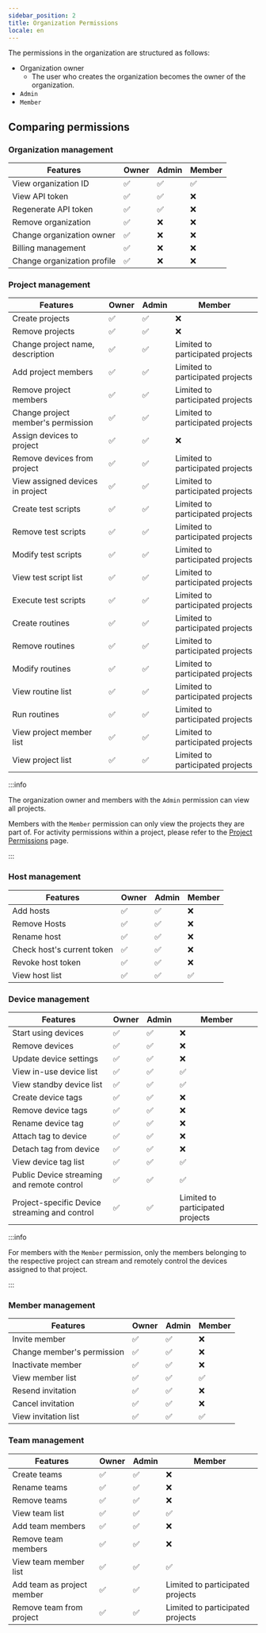 ```yaml
---
sidebar_position: 2
title: Organization Permissions
locale: en
---
```


The permissions in the organization are structured as follows:

- Organization owner
  - The user who creates the organization becomes the owner of the organization.
- `Admin`
- `Member`

## Comparing permissions

### Organization management

| Features                    | Owner | Admin | Member |
| --------------------------- | ----- | ----- | ------ |
| View organization ID        | ✅    | ✅    | ✅     |
| View API token              | ✅    | ✅    | ❌     |
| Regenerate API token        | ✅    | ✅    | ❌     |
| Remove organization         | ✅    | ❌    | ❌     |
| Change organization owner   | ✅    | ❌    | ❌     |
| Billing management          | ✅    | ❌    | ❌     |
| Change organization profile | ✅    | ❌    | ❌     |

### Project management

| Features                           | Owner | Admin | Member                           |
| ---------------------------------- | ----- | ----- | -------------------------------- |
| Create projects                    | ✅    | ✅    | ❌                               |
| Remove projects                    | ✅    | ✅    | ❌                               |
| Change project name, description   | ✅    | ✅    | Limited to participated projects |
| Add project members                | ✅    | ✅    | Limited to participated projects |
| Remove project members             | ✅    | ✅    | Limited to participated projects |
| Change project member's permission | ✅    | ✅    | Limited to participated projects |
| Assign devices to project          | ✅    | ✅    | ❌                               |
| Remove devices from project        | ✅    | ✅    | Limited to participated projects |
| View assigned devices in project   | ✅    | ✅    | Limited to participated projects |
| Create test scripts                | ✅    | ✅    | Limited to participated projects |
| Remove test scripts                | ✅    | ✅    | Limited to participated projects |
| Modify test scripts                | ✅    | ✅    | Limited to participated projects |
| View test script list              | ✅    | ✅    | Limited to participated projects |
| Execute test scripts               | ✅    | ✅    | Limited to participated projects |
| Create routines                    | ✅    | ✅    | Limited to participated projects |
| Remove routines                    | ✅    | ✅    | Limited to participated projects |
| Modify routines                    | ✅    | ✅    | Limited to participated projects |
| View routine list                  | ✅    | ✅    | Limited to participated projects |
| Run routines                       | ✅    | ✅    | Limited to participated projects |
| View project member list           | ✅    | ✅    | Limited to participated projects |
| View project list                  | ✅    | ✅    | Limited to participated projects |

:::info

The organization owner and members with the `Admin` permission can view all projects.

Members with the `Member` permission can only view the projects they are part of. For activity permissions within a project, please refer to the [Project Permissions](../project/permission) page.

:::

### Host management

| Features                   | Owner | Admin | Member |
| -------------------------- | ----- | ----- | ------ |
| Add hosts                  | ✅    | ✅    | ❌     |
| Remove Hosts               | ✅    | ✅    | ❌     |
| Rename host                | ✅    | ✅    | ❌     |
| Check host's current token | ✅    | ✅    | ❌     |
| Revoke host token          | ✅    | ✅    | ❌     |
| View host list             | ✅    | ✅    | ✅     |

### Device management

| Features                                      | Owner | Admin | Member                           |
| --------------------------------------------- | ----- | ----- | -------------------------------- |
| Start using devices                           | ✅    | ✅    | ❌                               |
| Remove devices                                | ✅    | ✅    | ❌                               |
| Update device settings                        | ✅    | ✅    | ❌                               |
| View in-use device list                       | ✅    | ✅    | ✅                               |
| View standby device list                      | ✅    | ✅    | ✅                               |
| Create device tags                            | ✅    | ✅    | ❌                               |
| Remove device tags                            | ✅    | ✅    | ❌                               |
| Rename device tag                             | ✅    | ✅    | ❌                               |
| Attach tag to device                          | ✅    | ✅    | ❌                               |
| Detach tag from device                        | ✅    | ✅    | ❌                               |
| View device tag list                          | ✅    | ✅    | ✅                               |
| Public Device streaming and remote control    | ✅    | ✅    | ✅                               |
| Project-specific Device streaming and control | ✅    | ✅    | Limited to participated projects |

:::info

For members with the `Member` permission, only the members belonging to the respective project can stream and remotely control the devices assigned to that project.

:::

### Member management

| Features                   | Owner | Admin | Member |
| -------------------------- | ----- | ----- | ------ |
| Invite member              | ✅    | ✅    | ❌     |
| Change member's permission | ✅    | ✅    | ❌     |
| Inactivate member          | ✅    | ✅    | ❌     |
| View member list           | ✅    | ✅    | ✅     |
| Resend invitation          | ✅    | ✅    | ❌     |
| Cancel invitation          | ✅    | ✅    | ❌     |
| View invitation list       | ✅    | ✅    | ✅     |

### Team management

| Features                   | Owner | Admin | Member                           |
| -------------------------- | ----- | ----- | -------------------------------- |
| Create teams               | ✅    | ✅    | ❌                               |
| Rename teams               | ✅    | ✅    | ❌                               |
| Remove teams               | ✅    | ✅    | ❌                               |
| View team list             | ✅    | ✅    | ✅                               |
| Add team members           | ✅    | ✅    | ❌                               |
| Remove team members        | ✅    | ✅    | ❌                               |
| View team member list      | ✅    | ✅    | ✅                               |
| Add team as project member | ✅    | ✅    | Limited to participated projects |
| Remove team from project   | ✅    | ✅    | Limited to participated projects |
